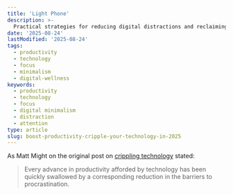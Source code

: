 ```yaml
---
title: 'Light Phone'
description: >-
  Practical strategies for reducing digital distractions and reclaiming focus by intentionally limiting technology's grip on your attention.
date: '2025-08-24'
lastModified: '2025-08-24'
tags:
  - productivity
  - technology
  - focus
  - minimalism
  - digital-wellness
keywords:
  - productivity
  - technology
  - focus
  - digital minimalism
  - distraction
  - attention
type: article
slug: boost-productivity-cripple-your-technology-in-2025
---
```


As Matt Might on the original post on [crippling technology](https://matt.might.net/articles/cripple-your-technology/) stated:

> Every advance in productivity afforded by technology has been quickly swallowed by a corresponding reduction in the barriers to procrastination.